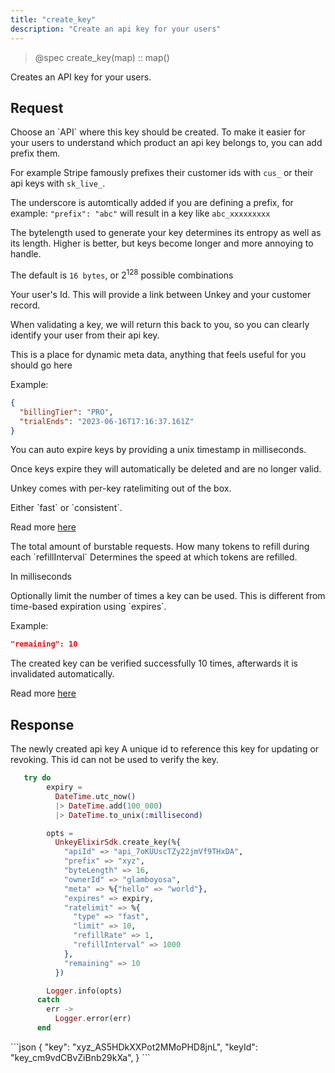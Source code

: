 ```yaml
---
title: "create_key"
description: "Create an api key for your users"
---
```


> @spec create_key(map) :: map()

Creates an API key for your users.

## Request

<ParamField body="apiId" type="string" required>
  Choose an `API` where this key should be created.
</ParamField>

<ParamField body="prefix" type="string" >
To make it easier for your users to understand which product an api key belongs to, you can add prefix them.

For example Stripe famously prefixes their customer ids with `cus_` or their api keys with `sk_live_`.

The underscore is automtically added if you are defining a prefix, for example: `"prefix": "abc"` will result in a key like `abc_xxxxxxxxx`

</ParamField>

<ParamField body="byteLength" type="int" default={16} >
The bytelength used to generate your key determines its entropy as well as its length.
Higher is better, but keys become longer and more annoying to handle.

The default is `16 bytes`, or 2<sup>128</sup> possible combinations

 </ParamField>

 <ParamField body="ownerId" type="string" >
  Your user's Id. This will provide a link between Unkey and your customer record.

When validating a key, we will return this back to you, so you can clearly identify your user from their api key.

</ParamField>

<ParamField body="meta" type="object" >
This is a place for dynamic meta data, anything that feels useful for you should go here

Example:

```json
{
  "billingTier": "PRO",
  "trialEnds": "2023-06-16T17:16:37.161Z"
}
```

</ParamField>
<ParamField body="expires" type="int" >
  You can auto expire keys by providing a unix timestamp in milliseconds.

Once keys expire they will automatically be deleted and are no longer valid.

</ParamField>

<ParamField body="ratelimit" type="Object" >

Unkey comes with per-key ratelimiting out of the box.

  <Expandable title="properties">

  <ParamField body="type" type="string" default="fast" required>
  Either `fast` or `consistent`.

Read more [here](/features/ratelimiting)

  </ParamField>
  <ParamField body="limit" type="int" required>
  The total amount of burstable requests.

  </ParamField>
  <ParamField body="refillRate" type="int" required>
  How many tokens to refill during each `refillInterval`
  </ParamField>
  <ParamField body="refillInterval" type="int" required>
  Determines the speed at which tokens are refilled.

In milliseconds

  </ParamField>
 </Expandable>
</ParamField>

 <ParamField body="remaining" type="int" >
  Optionally limit the number of times a key can be used. This is different from time-based expiration using `expires`.

Example:

```json
"remaining": 10
```

The created key can be verified successfully 10 times, afterwards it is invalidated automatically.

Read more [here](/features/remaining)

</ParamField>

## Response

<ResponseField name="key" type="string" required>
  The newly created api key
</ResponseField>

<ResponseField name="keyId" type="string" required>
  A unique id to reference this key for updating or revoking. This id can not be
  used to verify the key.
</ResponseField>

<RequestExample>

```elixir
   try do
        expiry =
          DateTime.utc_now()
          |> DateTime.add(100_000)
          |> DateTime.to_unix(:millisecond)

        opts =
          UnkeyElixirSdk.create_key(%{
            "apiId" => "api_7oKUUscTZy22jmVf9THxDA",
            "prefix" => "xyz",
            "byteLength" => 16,
            "ownerId" => "glamboyosa",
            "meta" => %{"hello" => "world"},
            "expires" => expiry,
            "ratelimit" => %{
              "type" => "fast",
              "limit" => 10,
              "refillRate" => 1,
              "refillInterval" => 1000
            },
            "remaining" => 10
          })

        Logger.info(opts)
      catch
        err ->
          Logger.error(err)
      end
```

</RequestExample>

<ResponseExample>
```json
{
	"key": "xyz_AS5HDkXXPot2MMoPHD8jnL",
     "keyId": "key_cm9vdCBvZiBnb29kXa",
}
```

</ResponseExample>
